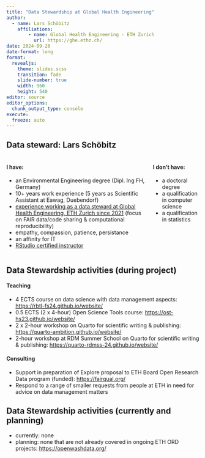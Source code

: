 ```yaml
---
title: "Data Stewardship at Global Health Engineering"
author: 
  - name: Lars Schöbitz
    affiliations:
        - name: Global Health Engineering - ETH Zurich
          url: https://ghe.ethz.ch/
date: 2024-09-26
date-format: long
format: 
  revealjs: 
    theme: slides.scss
    transition: fade
    slide-number: true
    width: 960
    height: 540
editor: source
editor_options: 
  chunk_output_type: console
execute:
  freeze: auto
---
```



## Data steward: Lars Schöbitz {.smaller}

::: columns
::: {.column width="75%"}
#### I have:

-   an Environmental Engineering degree (Dipl. Ing FH, Germany)
-   10+ years work experience (5 years as Scientific Assistant at Eawag, Duebendorf)
-   [experience working as a data steward at Global Health Engineering, ETH Zurich since 2021](https://library.ethz.ch/en/news-and-courses/news/news-articles/2023/03/interview-eine-vision-fuer-open-science-and-data-stewardship-an-der-eth-zuerich.html) (focus on FAIR data/code sharing & computational reproducibility) 
-   empathy, compassion, patience, persistance
-   an affinity for IT
-   [RStudio certified instructor](https://education.rstudio.com/trainers/)
:::

::: {.column width="25%"}
#### I don't have:

-   a doctoral degree
-   a qualification in computer science
-   a qualification in statistics
:::
:::

## Data Stewardship activities (during project) {.smallest}

#### Teaching

- 4 ECTS course on data science with data management aspects: <https://rbtl-fs24.github.io/website/>
- 0.5 ECTS (2 x 4-hour) Open Science Tools course: <https://ost-hs23.github.io/website/>
- 2 x 2-hour workshop on Quarto for scientific writing & publishing: <https://quarto-ambition.github.io/website/>
- 2-hour workshop at RDM Summer School on Quarto for scientific writing & publishing: <https://quarto-rdmss-24.github.io/website/>

#### Consulting

- Support in preparation of Explore proposal to ETH Board Open Research Data program (funded): <https://fairqual.org/>
- Respond to a range of smaller requests from people at ETH in need for advice on data management matters


## Data Stewardship activities (currently and planning)

- currently: none
- planning: none that are not already covered in ongoing ETH ORD projects: <https://openwashdata.org/>